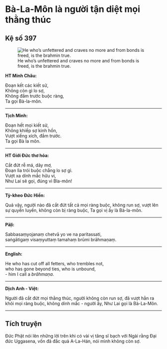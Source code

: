 # Bà-La-Môn là người tận diệt mọi thằng thúc {- #ba-la-mon-la-nguoi-tan-diet-moi-thang-thuc}

## Kệ số 397 {- #ke-so-397}

![He who’s unfettered and craves no more and from bonds is freed, is the brahmin true.](images/kinh-phap-cu-ke-so-397-dhammapada-verse-397.jpg){fig-align="center" .lightbox}

**HT Minh Châu:**

Ðoạn kết các kiết sử,  
Không còn gì lo sợ,  
Không đắm trước buộc ràng,  
Ta gọi Bà-la-môn.  

<hr class="divider">

**Tịch Minh:**

Ðoạn hết mọi kiết sử,  
Không khiếp sợ kinh hồn,  
Vượt xiềng xích, đắm trước.  
Ta gọi Bà la môn.  

<hr class="divider">

**HT Giới Đức thơ hóa:**

Cắt đứt rễ má, dây mơ,  
Ðoạn lìa trói buộc chẳng lo sợ gì.  
Vượt xa dính mắc hữu vi,  
Như Lai sẽ gọi, đúng vì Bla-môn!  

<hr class="divider">

**Tỳ-kheo Đức Hiền:**

Quả vậy, người nào đã cắt đứt tất cả mọi ràng buộc, không run sợ, vượt lên sự quyến luyến, không còn bị ràng buộc, Ta gọi vị ấy là Bà-la-môn.  

<hr class="divider">

**Pāḷi:**

Sabbasaṃyojanaṃ chetvā yo ve na paritassati,  
saṅgātigaṃ visaṃyuttaṃ tamahaṃ brūmi brāhmaṇaṃ.  

<hr class="divider">

**English:**

He who has cut off all fetters, who trembles not,  
who has gone beyond ties, who is unbound,  
- him I call a *brāhmaṇa*.  

<hr class="divider">

**Dịch Anh - Việt:**

Người đã cắt đứt mọi thằng thúc, người không còn run sợ, đã vượt hẳn ra khỏi mọi ràng buộc, không dính mắc - người ấy, Như Lai gọi là Bà-La-Môn.  

<hr class="divider">

## Tích truyện {- #tich-truyen}

Ðức Phật nói lên những lời trên khi có vài vị tăng sĩ bạch với Ngài rằng Ðại đức Uggasena, vốn đã đắc quả A-La-Hán, nói mình không còn sợ.  